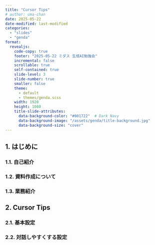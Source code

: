 ```yaml
---
title: "Cursor Tips"
# author: uma-chan
date: 2025-05-22
date-modified: last-modified
categories:
  - "slides"
  - "genda"
format:
  revealjs:
    code-copy: true
    footer: "2025-05-22 ミダス 生成AI勉強会"
    incremental: false
    scrollable: true
    self-contained: true
    slide-level: 3
    slide-number: true
    smaller: false
    theme:
      - default
      - themes/genda.scss
    width: 1920
    height: 1080
    title-slide-attributes:
      data-background-color: "#001722"  # Dark Navy
      data-background-image: "/assets/genda/title-background.jpg"
      data-background-size: "cover"
---
```


## 1. はじめに

### 1.1. 自己紹介

### 1.2. 資料作成について

### 1.3. 業務紹介

## 2. Cursor Tips

### 2.1. 基本設定

### 2.2. 対話しやすくする設定
